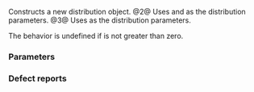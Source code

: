 {{cpp/numeric/random/normal_distribution/title|normal_distribution}}
{{cpp/numeric/random/normal_distribution/navbar}}
{{dcl begin}}
{{dcl|num=1|since=c++11|1=
normal_distribution() : normal_distribution(0.0) {}
}}
{{dcl|num=2|since=c++11|1=
explicit normal_distribution( RealType mean, RealType stddev = 1.0 );
}}
{{dcl|num=3|since=c++11|1=
explicit normal_distribution( const param_type&amp; params );
}}
{{dcl end}}

Constructs a new distribution object.
@2@ Uses {{c|mean}} and {{c|stddev}} as the distribution parameters.
@3@ Uses {{c|params}} as the distribution parameters.

The behavior is undefined if {{c|stddev}} is not greater than zero.

===Parameters===
{{par begin}}
{{par|mean|the ''μ'' distribution parameter (mean)}}
{{par|stddev|the ''σ'' distribution parameter (standard deviation)}}
{{par|params|the distribution parameter set}}
{{par end}}

=== Defect reports ===
{{dr list begin}}
{{dr list item|paper=P0935R0|std=C++11|before=default constructor was explicit|after=made implicit}}
{{dr list end}}

{{langlinks|de|es|fr|it|ja|pt|ru|zh}}